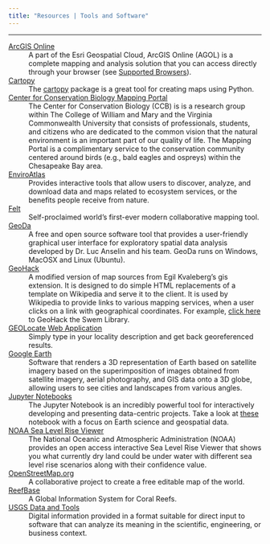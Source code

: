 ```yaml
---
title: "Resources | Tools and Software"
---
```


***

[ArcGIS Online](https://www.arcgis.com/index.html)
:   A part of the Esri Geospatial Cloud, ArcGIS Online (AGOL) is a complete mapping and analysis solution that you can access directly through your browser (see [Supported Browsers](https://doc.arcgis.com/en/arcgis-online/reference/browsers.htm)).

[Cartopy](http://earthpy.org/category/visualization.html)
:   The [cartopy](https://scitools.org.uk/cartopy/docs/latest/) package is a great tool for creating maps using Python.

[Center for Conservation Biology Mapping Portal](https://ccbbirds.org/maps/)
:   The Center for Conservation Biology (CCB) is is a research group within The College of William and Mary and the Virginia Commonwealth University that consists of professionals, students, and citizens who are dedicated to the common vision that the natural environment is an important part of our quality of life.
    The Mapping Portal is a complimentary service to the conservation community centered around birds (e.g., bald eagles and ospreys) within the Chesapeake Bay area.

[EnviroAtlas](https://www.epa.gov/enviroatlas)
:   Provides interactive tools that allow users to discover, analyze, and download data and maps related to ecosystem services, or the benefits people receive from nature.

[Felt](https://www.felt.com/)
:   Self-proclaimed world's first-ever modern collaborative mapping tool. 

[GeoDa](https://geodacenter.github.io/)
:   A free and open source software tool that provides a user-friendly graphical user interface for exploratory spatial data analysis developed by Dr. Luc Anselin and his team.
    GeoDa runs on Windows, MacOSX and Linux (Ubuntu).

[GeoHack](https://tools.wmflabs.org/geohack/)
:   A modified version of map sources from Egil Kvaleberg's gis extension.
    It is designed to do simple HTML replacements of a template on Wikipedia and serve it to the client.
    It is used by Wikipedia to provide links to various mapping services, when a user clicks on a link with geographical coordinates.
    For example, [click here](https://geohack.toolforge.org/geohack.php?params=37_16_11_N_76_42_58_W) to GeoHack the Swem Library.

[GEOLocate Web Application](http://www.geo-locate.org/web/WebGeoref.aspx)
:   Simply type in your locality description and get back georeferenced results.

[Google Earth](https://www.google.com/earth/)
:   Software that renders a 3D representation of Earth based on satellite imagery based on the superimposition of images obtained from satellite imagery, aerial photography, and GIS data onto a 3D globe, allowing users to see cities and landscapes from various angles.

[Jupyter Notebooks](https://www.dataquest.io/blog/jupyter-notebook-tutorial/)
:   The Jupyter Notebook is an incredibly powerful tool for interactively developing and presenting data-centric projects.
    Take a look at [these](https://github.com/jupyter/jupyter/wiki/A-gallery-of-interesting-Jupyter-Notebooks#earth-science-and-geo-spatial-data) notebook with a focus on Earth science and geospatial data.

[NOAA Sea Level Rise Viewer](https://bit.ly/3CoqyBC)
:   The National Oceanic and Atmospheric Administration (NOAA) provides an open access interactive Sea Level Rise Viewer that shows you what currently dry land could be under water with different sea level rise scenarios along with their confidence value.

[OpenStreetMap.org](https://www.openstreetmap.org/#map=15/37.2707/-76.7191)
:   A collaborative project to create a free editable map of the world.

[ReefBase](http://www.reefbase.org/)
:   A Global Information System for Coral Reefs.

[USGS Data and Tools](https://www.usgs.gov/products/data-and-tools/overview)
:   Digital information provided in a format suitable for direct input to software that can analyze its meaning in the scientific, engineering, or business context.
